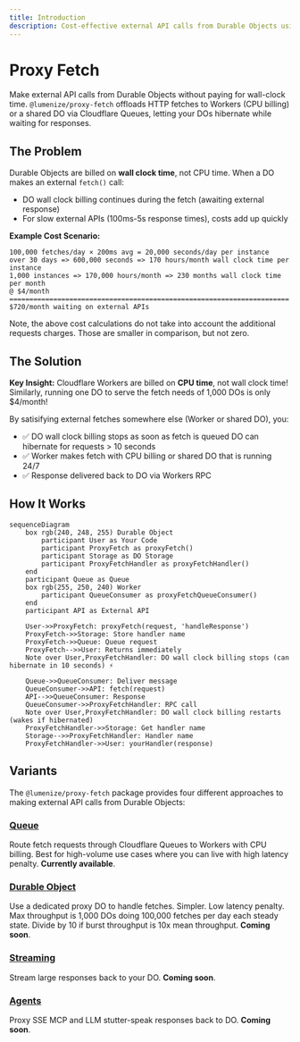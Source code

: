 ```yaml
---
title: Introduction
description: Cost-effective external API calls from Durable Objects using Cloudflare Queues
---
```


# Proxy Fetch

Make external API calls from Durable Objects without paying for wall-clock time. 
`@lumenize/proxy-fetch` offloads HTTP fetches to Workers (CPU billing) or a shared DO via 
Cloudflare Queues, letting your DOs hibernate while waiting for responses.

## The Problem

Durable Objects are billed on **wall clock time**, not CPU time. When a DO makes an external `fetch()` call:
- DO wall clock billing continues during the fetch (awaiting external response)
- For slow external APIs (100ms-5s response times), costs add up quickly

**Example Cost Scenario:**
```
100,000 fetches/day × 200ms avg = 20,000 seconds/day per instance
over 30 days => 600,000 seconds => 170 hours/month wall clock time per instance
1,000 instances => 170,000 hours/month => 230 months wall clock time per month
@ $4/month
======================================================================
$720/month waiting on external APIs
```

Note, the above cost calculations do not take into account the additional requests
charges. Those are smaller in comparison, but not zero.

## The Solution

**Key Insight:** Cloudflare Workers are billed on **CPU time**, not wall clock time!
Similarly, running one DO to serve the fetch needs of 1,000 DOs is only $4/month!

By satisifying external fetches somewhere else (Worker or shared DO), you:
- ✅ DO wall clock billing stops as soon as fetch is queued
     DO can hibernate for requests > 10 seconds
- ✅ Worker makes fetch with CPU billing or shared DO that is running 24/7
- ✅ Response delivered back to DO via Workers RPC

## How It Works

```mermaid @skip-check
sequenceDiagram
    box rgb(240, 248, 255) Durable Object
        participant User as Your Code
        participant ProxyFetch as proxyFetch()
        participant Storage as DO Storage
        participant ProxyFetchHandler as proxyFetchHandler()
    end
    participant Queue as Queue
    box rgb(255, 250, 240) Worker
        participant QueueConsumer as proxyFetchQueueConsumer()
    end
    participant API as External API

    User->>ProxyFetch: proxyFetch(request, 'handleResponse')
    ProxyFetch->>Storage: Store handler name
    ProxyFetch->>Queue: Queue request
    ProxyFetch-->>User: Returns immediately
    Note over User,ProxyFetchHandler: DO wall clock billing stops (can hibernate in 10 seconds) ⚡

    Queue->>QueueConsumer: Deliver message
    QueueConsumer->>API: fetch(request)
    API-->>QueueConsumer: Response
    QueueConsumer->>ProxyFetchHandler: RPC call
    Note over User,ProxyFetchHandler: DO wall clock billing restarts (wakes if hibernated)
    ProxyFetchHandler->>Storage: Get handler name
    Storage-->>ProxyFetchHandler: Handler name
    ProxyFetchHandler->>User: yourHandler(response)
```

## Variants

The `@lumenize/proxy-fetch` package provides four different approaches to making external API calls from Durable Objects:

### [Queue](/docs/proxy-fetch/queue)
Route fetch requests through Cloudflare Queues to Workers with CPU billing. Best for 
high-volume use cases where you can live with high latency penalty. 
**Currently available**.

### [Durable Object](/docs/proxy-fetch/durable-object)
Use a dedicated proxy DO to handle fetches. Simpler. Low latency penalty. 
Max throughput is 1,000 DOs doing 100,000 fetches per day each steady state. 
Divide by 10 if burst throughput is 10x mean throughput. **Coming soon**.

### [Streaming](/docs/proxy-fetch/streaming)
Stream large responses back to your DO. **Coming soon**.

### [Agents](/docs/proxy-fetch/agents)
Proxy SSE MCP and LLM stutter-speak responses back to DO. **Coming soon**.
